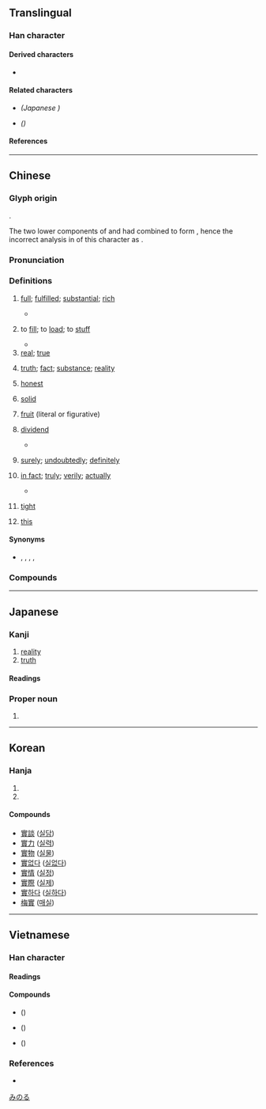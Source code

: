 {{also|实|実}}
{{character info}}
==Translingual==
{{Han simplified forms|實|実|实}}

===Han character===
{{Han char|rn=40|rad=宀|as=11|sn=14|four=30806|canj=JWJC|ids=⿱宀貫}}

====Derived characters====
* {{l|mul|[[𡁃]], [[𤁂]], [[𪴎]], [[𫍒]], [[𮩱]], [[𧁐]]}}

====Related characters====
* {{l|mul|[[実]]}} ''(Japanese {{w|shinjitai}})''
* {{l|mul|[[实]]}} ''({{w|Simplified Chinese}})''

====References====
{{Han ref|kx=0291.040|dkj=07294|dj=0575.070|hdz=20952.030|uh=5BE6}}

----

==Chinese==
{{zh-forms|s=实|alt=𡧑}}

===Glyph origin===
{{Han etym}}
{{Han compound|宀|t1=roof|周|t2=carved jade|貝|t3=shellfish; cowrie|ls=ic}}.

The two lower components of {{lang|zh|周}} and {{lang|zh|貝}} had combined to form {{och-l|貫|string of cowries}}, hence the incorrect analysis in ''{{w|Shuowen Jiezi}}'' of this character as {{Han compound|宀|貫}}.

===Pronunciation===
{{zh-pron
|m=shí
|m-s=
|c=sat6
|c-t=sit5
|g=
|h=pfs=sṳ̍t
|j=
|mb=sĭ
|md=sĭk
|mn=ml,jj,tw:cha̍t/ml,jj,tw:si̍t
|mn_note=cha̍t - vernacular; si̍t - literary
|mn-t=sig8
|w=5zeq
|x=
|mc=y
|oc=y
|cat=a,n,c:adv,v
}}

===Definitions===
{{zh-hanzi}}

# [[full]]; [[fulfilled]]; [[substantial]]; [[rich]]
#: {{zh-x|充實|substantial}}
#* {{zh-x|倉廩 實，則 知 禮節；衣食 足，則 知 榮辱。|When granaries are '''full''', one begins to perceive propriety and dignity. When food and clothing are sufficient, one begins to understand honour and guilt.|ref=Guanzi}}
# {{lb|zh|Classical}} to [[fill]]; to [[load]]; to [[stuff]]
#* {{zh-x|主人 坐 取 爵，實 之 賔{bīn} 之 席 前，西北 面 獻 賔{bīn}。|The host, seated, takes up the (tripod) goblet, and '''fills''' it in front of the seat of the guest (of honour). Facing northwest, (the host) performs the first formal offering to the guest.|ref=Yili}}
# [[real]]; [[true]]
#: {{zh-x|實情|truth, fact (literally, '''real''' circumstances)}}
#: {{zh-alt-inline|寔}}
# [[truth]]; [[fact]]; [[substance]]; [[reality]]
#: {{zh-x|事實|truth}}
#: {{zh-x|名不副實|more in name than in '''reality'''}}
#: {{zh-x|實 則 不然|'''the truth''' cannot be more different}}
# [[honest]]
#: {{zh-x|誠實|honest; truthful}}
#: {{zh-x|實不相瞞|frankly speaking}}
# [[solid]]
#: {{zh-x|實心|(of shapes) filled; solid (literally "'''solid''' inside")}}
# [[fruit]] (literal or figurative)
#: {{zh-x|果實|fruit}}
# {{lb|zh|classical|arithmetic}} [[dividend]]
#* {{zh-x|母 互 乘 子，以 少 減 多，餘 為 實。母 相 乘 為 法。實 如 法 而 一。|[To calculate the difference between two fractions,] multiply each fraction's numerator by the other's denominator, and subtract the smaller product from the larger one, and let the difference be the divisor. Let the product of the two denominators be the '''dividend'''. Add one to the result for each part in the '''dividend''' that equals to the divisor (which means to divide the dividend by the divisor).|ref='''10th–2nd century BCE''', ''{{w|The Nine Chapters on the Mathematical Art}}''|CL}}
# {{lb|zh|Cantonese}} [[surely]]; [[undoubtedly]]; [[definitely]]
#: {{zh-x|實 會 出事|something bad will '''definitely''' happen|C}}
# {{lb|zh|classical}} [[in fact]]; [[truly]]; [[verily]]; [[actually]]
#* {{zh-x|漢 陽 諸 ^姬，^楚 實 盡 之。|'''Verily''', every Ji (i.e. House of {{w|Zhou dynasty|Zhou}}) state north of River Han has been annexed by Chu.|ref=Zuozhuan}}
# {{lb|zh|Cantonese}} [[tight]]
#: {{zh-x|個 蓋 擰{ning2} 到 好 實。|The lid is screwed on really '''tight'''.|C}}
# {{lb|zh|Classical}} [[this]]
#: {{zh-alt-inline|寔}}

====Synonyms====
* {{s|surely}} {{zh-l|當然}}, {{zh-l|固然}}, {{zh-l|自然}}, {{q|Cantonese}} {{zh-l|梗係}}, {{q|Min Nan}} {{zh-l|在勢}}

===Compounds===
{{zh-der|不切實際|不實|不結實|予人口實|事實|事實審|付諸實施|以實相告|依實|信實|充實|先聲後實|內虛外實|其實|冒冒實實|切切實實|切實|務實|務實去華|務實生理|勻實|厚實|口實|史實|名不副實|名不當實|名不符實|名副其實|名存實亡|名實|名實不副|名實俱副|名實相副|名實相稱|名實相符|名實相課|名符其實|名過其實|向聲背實|唯實論|嚴實|坐實|堅實|塌實|壯實|失實|妥實|委實|子實|密實|實不相瞞|實事|實事求是|實例|實像|實價|實力|實務|實名|實在|實在論|實地|實報|實報實銷|實境|實字|實學|實實在在|實幹|實彈射擊|實心|實心實意|實心彈|實心眼|實情|實惠|實意|實戰|實戶|實打實|實拍拍|實據|實收|實效|實數|實施|實景|實業|實業家|實業界|實業計畫|實權|實歲|實況|實況轉播|實況錄影|實火|實物|實物交易|實物教學|實現|實用|實用主義|實症|實相|實線|實績|實繁有徒|實缺|實習|實習生|實習醫生|實習銀行|實職|實至名歸|實落|實葫蘆|實行|實詞|實話|實話實說|實誠|實說|實證|實證主義|實質|實質利率|實質所得|實質違建|實足|實足年齡|實踐|實踐大學|實錄|實際|實驗|實驗劇場|實驗報告|實驗室|實驗法|實驗電影|實體|實體法|實體論|寫實|寫實主義|寫實派|寫實片|就虛避實|屬實|平實|平平實實|庭實旅百|後實先聲|得實|從實招來|循名校實|循名督實|循名考實|循名課實|循名責實|徵名責實|心實|忠厚老實|忠實|情實|惡惡實實|成實師|成實論|扎實|托實|折實|拙實|指實掌虛|按名責實|捐華務實|捨實求虛|授人口實|控名責實|摭華捐實|據實|故實|敦實|敦敦實實|新實在論|既成事實|春華秋實|有名亡實|有名無實|朱實|朴實|朴實頭|杏實|果實|枳實|查實|查無實據|核實|楚昭萍實|樸實|樸實無華|樸實頭|樽實|橡實|正名責實|殷實|求名責實|沒實誠|浮而不實|潑實|無籽果實|照實|王實甫|現實|現實主義|瓷實|的實|皮實|盜無實據|真兇實犯|真實|真心實意|真情實意|真憑實據|真才實學|真材實料|真贓實犯|硬實|磁實|確實|秀而不實|篤實|粗實|紀實|紮實|結實|結結實實|綜核名實|緣名失實|練實|羌無故實|翔實|老實|老實人|老實巴交|老實話|老實頭|老老實實|考名責實|聲實|肥實|腳踏實地|臨床實驗|自我實現|芡實|花多實少|英聲茂實|茁實|茂實英聲|茨實米|草實枳|荷槍實彈|華而不實|萍實|著實/着实|落人口實|落實|蓮實|虛多實少|虛實|虛往實歸|虛恭實怨|虛擬實境|虛虛實實|虛錢實契|裡實|覈實|言多失實|言過其實|託實|詳實|誇大不實|誠實|證實|譽過其實|豐實|貌同實異|貨真價實|責實循名|貽人口實|賓實|質實|踏實|踏踏實實|躬行實踐|軍實|輸實|辣實|過甚其實|避實就虛|避實擊虛|銜華佩實|開花結實|閱實|雲實|飛聲騰實}}

----

==Japanese==
{{ja-kanji forms|実|實}}

===Kanji===
{{ja-kanji|grade=|rs=宀11|shin=実}}

# [[reality]]
# [[truth]]

====Readings====
{{ja-readings
|goon=じち
|kanon=しつ
|kanyoon=じつ
|kun=み-, みの-る
}}

===Proper noun===
{{ja-pos|proper|みのる}}

# {{given name|ja|male}}

[[Category:Japanese male given names|みのる]]

----

==Korean==

===Hanja===
{{ko-hanja|열매|실}}

# {{hanja form of|실|[[reality]]; [[truth]]}}
# {{hanja form of|실|{{q|literal}} [[fruit]]}}

====Compounds====
* [[實談]] ([[실담]])
* [[實力]] ([[실력]])
* [[實物]] ([[실물]])
* [[實없다]] ([[실없다]])
* [[實情]] ([[실정]])
* [[實際]] ([[실제]])
* [[實하다]] ([[실하다]])
* [[梅實]] ([[매실]])

----

==Vietnamese==

===Han character===

====Readings====
{{vi-readings|hv=thực, thặc, chí, thật|nom=thật, thiệt, chí, thực|rs=宀11}}

====Compounds====
* {{vi-l|實現}} ({{vi-l|thực hiện}})
* {{vi-l|實際}} ({{vi-l|thực tế}})
* {{vi-l|視實}} ({{vi-l|thị thực}})

===References===
* {{R:WinVNKey:Lê Sơn Thanh}}